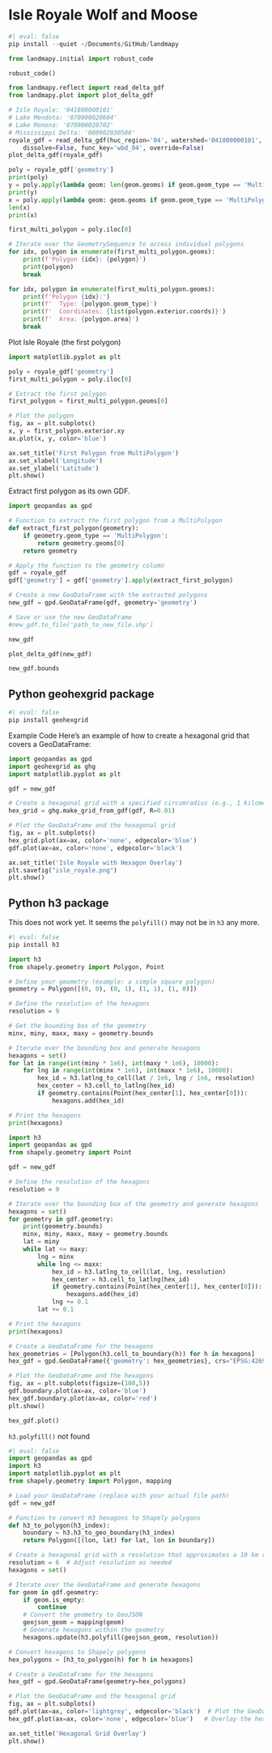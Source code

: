 # Isle Royale Wolf and Moose

```python
#| eval: false
pip install --quiet ~/Documents/GitHub/landmapy
```

```python
from landmapy.initial import robust_code

robust_code()
```

```python
from landmapy.reflect import read_delta_gdf
from landmapy.plot import plot_delta_gdf
```

```python
# Isle Royale: '041800000101'
# Lake Mendota: '070900020604'
# Lake Monona: '070900020702'
# Mississippi Delta: '080902030506'
royale_gdf = read_delta_gdf(huc_region='04', watershed='041800000101',
    dissolve=False, func_key='wbd_04', override=False)
plot_delta_gdf(royale_gdf)
```

```python
poly = royale_gdf['geometry']
print(poly)
y = poly.apply(lambda geom: len(geom.geoms) if geom.geom_type == 'MultiPolygon' else 1)
print(y)
x = poly.apply(lambda geom: geom.geoms if geom.geom_type == 'MultiPolygon' else 1)
len(x)
print(x)
```

```python
first_multi_polygon = poly.iloc[0]

# Iterate over the GeometrySequence to access individual polygons
for idx, polygon in enumerate(first_multi_polygon.geoms):
    print(f'Polygon {idx}: {polygon}')
    print(polygon)
    break
```

```python
for idx, polygon in enumerate(first_multi_polygon.geoms):
    print(f'Polygon {idx}:')
    print(f'  Type: {polygon.geom_type}')
    print(f'  Coordinates: {list(polygon.exterior.coords)}')
    print(f'  Area: {polygon.area}')
    break
```

Plot Isle Royale (the first polygon)

```python
import matplotlib.pyplot as plt

poly = royale_gdf['geometry']
first_multi_polygon = poly.iloc[0]

# Extract the first polygon
first_polygon = first_multi_polygon.geoms[0]

# Plot the polygon
fig, ax = plt.subplots()
x, y = first_polygon.exterior.xy
ax.plot(x, y, color='blue')

ax.set_title('First Polygon from MultiPolygon')
ax.set_xlabel('Longitude')
ax.set_ylabel('Latitude')
plt.show()
```

Extract first polygon as its own GDF.

```python
import geopandas as gpd

# Function to extract the first polygon from a MultiPolygon
def extract_first_polygon(geometry):
    if geometry.geom_type == 'MultiPolygon':
        return geometry.geoms[0]
    return geometry

# Apply the function to the geometry column
gdf = royale_gdf
gdf['geometry'] = gdf['geometry'].apply(extract_first_polygon)

# Create a new GeoDataFrame with the extracted polygons
new_gdf = gpd.GeoDataFrame(gdf, geometry='geometry')

# Save or use the new GeoDataFrame
#new_gdf.to_file('path_to_new_file.shp')

new_gdf
```

```python
plot_delta_gdf(new_gdf)
```

```python
new_gdf.bounds
```

## Python geohexgrid package

```python
#| eval: false
pip install geohexgrid
```

Example Code
Here's an example of how to create a hexagonal grid that covers a GeoDataFrame:


```python
import geopandas as gpd
import geohexgrid as ghg
import matplotlib.pyplot as plt

gdf = new_gdf

# Create a hexagonal grid with a specified circumradius (e.g., 1 kilometers)
hex_grid = ghg.make_grid_from_gdf(gdf, R=0.01)

# Plot the GeoDataFrame and the hexagonal grid
fig, ax = plt.subplots()
hex_grid.plot(ax=ax, color='none', edgecolor='blue')
gdf.plot(ax=ax, color='none', edgecolor='black')

ax.set_title('Isle Royale with Hexagon Overlay')
plt.savefig("isle_royale.png")
plt.show()
```

## Python h3 package

This does not work yet.
It seems the `polyfill()` may not be in `h3` any more.

```python
#| eval: false
pip install h3
```

```python
import h3
from shapely.geometry import Polygon, Point

# Define your geometry (example: a simple square polygon)
geometry = Polygon([(0, 0), (0, 1), (1, 1), (1, 0)])

# Define the resolution of the hexagons
resolution = 9

# Get the bounding box of the geometry
minx, miny, maxx, maxy = geometry.bounds

# Iterate over the bounding box and generate hexagons
hexagons = set()
for lat in range(int(miny * 1e6), int(maxy * 1e6), 10000):
    for lng in range(int(minx * 1e6), int(maxx * 1e6), 10000):
        hex_id = h3.latlng_to_cell(lat / 1e6, lng / 1e6, resolution)
        hex_center = h3.cell_to_latlng(hex_id)
        if geometry.contains(Point(hex_center[1], hex_center[0])):
            hexagons.add(hex_id)

# Print the hexagons
print(hexagons)
```

```python
import h3
import geopandas as gpd
from shapely.geometry import Point

gdf = new_gdf

# Define the resolution of the hexagons
resolution = 9

# Iterate over the bounding box of the geometry and generate hexagons
hexagons = set()
for geometry in gdf.geometry:
    print(geometry.bounds)
    minx, miny, maxx, maxy = geometry.bounds
    lat = miny
    while lat <= maxy:
        lng = minx
        while lng <= maxx:
            hex_id = h3.latlng_to_cell(lat, lng, resolution)
            hex_center = h3.cell_to_latlng(hex_id)
            if geometry.contains(Point(hex_center[1], hex_center[0])):
                hexagons.add(hex_id)
            lng += 0.1
        lat += 0.1

# Print the hexagons
print(hexagons)
```

```python
# Create a GeoDataFrame for the hexagons
hex_geometries = [Polygon(h3.cell_to_boundary(h)) for h in hexagons]
hex_gdf = gpd.GeoDataFrame({'geometry': hex_geometries}, crs="EPSG:4269")

# Plot the GeoDataFrame and the hexagons
fig, ax = plt.subplots(figsize=(100,5))
gdf.boundary.plot(ax=ax, color='blue')
hex_gdf.boundary.plot(ax=ax, color='red')
plt.show()
```

```python
hex_gdf.plot()
```

`h3.polyfill()` not found

```python
#| eval: false
import geopandas as gpd
import h3
import matplotlib.pyplot as plt
from shapely.geometry import Polygon, mapping

# Load your GeoDataFrame (replace with your actual file path)
gdf = new_gdf

# Function to convert H3 hexagons to Shapely polygons
def h3_to_polygon(h3_index):
    boundary = h3.h3_to_geo_boundary(h3_index)
    return Polygon([(lon, lat) for lat, lon in boundary])

# Create a hexagonal grid with a resolution that approximates a 10 km radius
resolution = 6  # Adjust resolution as needed
hexagons = set()

# Iterate over the GeoDataFrame and generate hexagons
for geom in gdf.geometry:
    if geom.is_empty:
        continue
    # Convert the geometry to GeoJSON
    geojson_geom = mapping(geom)
    # Generate hexagons within the geometry
    hexagons.update(h3.polyfill(geojson_geom, resolution))

# Convert hexagons to Shapely polygons
hex_polygons = [h3_to_polygon(h) for h in hexagons]

# Create a GeoDataFrame for the hexagons
hex_gdf = gpd.GeoDataFrame(geometry=hex_polygons)

# Plot the GeoDataFrame and the hexagonal grid
fig, ax = plt.subplots()
gdf.plot(ax=ax, color='lightgrey', edgecolor='black')  # Plot the GeoDataFrame
hex_gdf.plot(ax=ax, color='none', edgecolor='blue')   # Overlay the hexagonal grid

ax.set_title('Hexagonal Grid Overlay')
plt.show()
```
